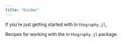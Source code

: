 ```yaml
---
title: "Guides"
---
```


If you're just getting started with `Orthography.jl`, 

:::{.callout-warning}

Recipes for working with the `Orthography.jl` package.
:::


